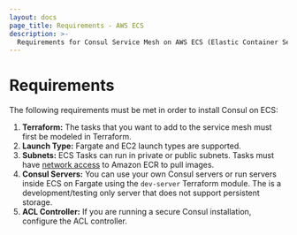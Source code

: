 ```yaml
---
layout: docs
page_title: Requirements - AWS ECS
description: >-
  Requirements for Consul Service Mesh on AWS ECS (Elastic Container Service).
---
```


# Requirements

The following requirements must be met in order to install Consul on ECS:

1. **Terraform:** The tasks that you want to add to the service mesh must first be modeled in Terraform.
1. **Launch Type:** Fargate and EC2 launch types are supported.
1. **Subnets:** ECS Tasks can run in private or public subnets. Tasks must have [network access](https://aws.amazon.com/premiumsupport/knowledge-center/ecs-pull-container-api-error-ecr/) to Amazon ECR to pull images.
1. **Consul Servers:** You can use your own Consul servers or run servers inside ECS on Fargate using the `dev-server` Terraform module. The is a development/testing only server that does not support persistent storage.
1. **ACL Controller:** If you are running a secure Consul installation, configure the ACL controller.
